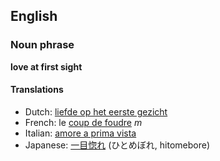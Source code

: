==English==
===Noun phrase===
'''love at first sight'''

====Translations====
*Dutch: [[liefde op het eerste gezicht]]
*French: le [[coup de foudre]] ''m''
*Italian: [[amore a prima vista]] 
*Japanese: [[一目惚れ]] (ひとめぼれ, hitomebore)